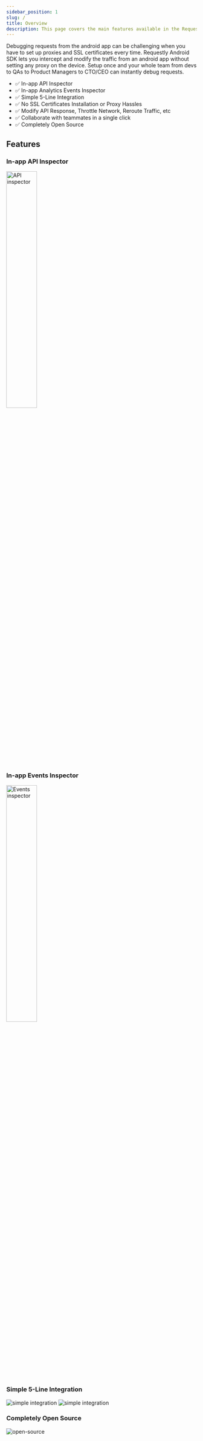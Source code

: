 ```yaml
---
sidebar_position: 1
slug: /
title: Overview
description: This page covers the main features available in the Requestly SDK for Android apps.
---
```


Debugging requests from the android app can be challenging when you have to set up proxies and SSL certificates every time. Requestly Android SDK lets you intercept and modify the traffic from an android app without setting any proxy on the device. Setup once and your whole team from devs to QAs to Product Managers to CTO/CEO can instantly debug requests.

- ✅  In-app API Inspector
- ✅  In-app Analytics Events Inspector
- ✅  Simple 5-Line Integration
- ✅  No SSL Certificates Installation or Proxy Hassles
- ✅  Modify API Response, Throttle Network, Reroute Traffic, etc
- ✅  Collaborate with teammates in a single click
- ✅  Completely Open Source

## Features

### In-app API Inspector

<img alt="API inspector" src="/img/docs/android-sdk/api-inspector.png"  width="40%"/>
 

### In-app Events Inspector

<img alt="Events inspector" src="/img/docs/android-sdk/events-inspector.png" width="40%" />

### Simple 5-Line Integration

<img alt="simple integration" src="/img/docs/android-sdk/simple-integration-1.png" />

<img alt="simple integration" src="/img/docs/android-sdk/simple-integration-2.png" />


### Completely Open Source

<img alt="open-source" src="/img/docs/android-sdk/open-source.png" />